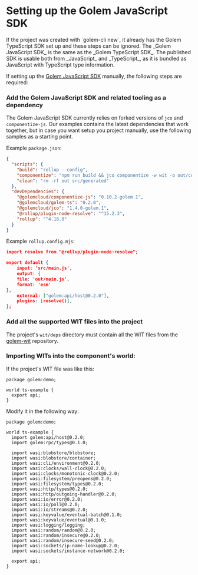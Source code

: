 
# Setting up the Golem JavaScript SDK

<Callout type="warning">
  If the project was created with `golem-cli new`, it already has the Golem TypeScript SDK set up
  and these steps can be ignored.
</Callout>

<Callout type="info">
  The _Golem JavaScript SDK_ is the same as the _Golem TypeScript SDK_. The published SDK is usable
  both from _JavaScript_ and _TypeScript_, as it is bundled as JavaScript with TypeScript type
  information.
</Callout>

If setting up the [Golem JavaScript SDK](https://github.com/golemcloud/golem-ts) manually, the following steps are required:

<Steps>

### Add the Golem JavaScript SDK and related tooling as a dependency

The Golem JavaScript SDK currently relies on forked versions of `jco` and `componentize-js`. Our examples contains the latest dependencies that work together, but in case you want setup you project manually, use the following samples as a starting point.

Example `package.json`:

```json
{
  "scripts": {
    "build": "rollup --config",
    "componentize": "npm run build && jco componentize -w wit -o out/component_name.wasm out/main.js",
    "clean": "rm -rf out src/generated"
  },
  "devDependencies": {
    "@golemcloud/componentize-js": "0.10.2-golem.1",
    "@golemcloud/golem-ts": "0.2.0",
    "@golemcloud/jco": "1.4.0-golem.1",
    "@rollup/plugin-node-resolve": "^15.2.3",
    "rollup": "^4.18.0"
  }
}
```

Example `rollup.config.mjs`:

```json
import resolve from "@rollup/plugin-node-resolve";

export default {
    input: 'src/main.js',
    output: {
    file: 'out/main.js',
    format: 'esm'
},
    external: ["golem:api/host@0.2.0"],
    plugins: [resolve()],
};
```

### Add all the supported WIT files into the project

The project's `wit/deps` directory must contain all the WIT files from the [golem-wit](https://github.com/golemcloud/golem-wit/tree/main/wit/deps) repository.

### Importing WITs into the component's world:

If the project's WIT file was like this:

```wit
package golem:demo;

world ts-example {
  export api;
}
```

Modify it in the following way:

```wit
package golem:demo;

world ts-example {
  import golem:api/host@0.2.0;
  import golem:rpc/types@0.1.0;

  import wasi:blobstore/blobstore;
  import wasi:blobstore/container;
  import wasi:cli/environment@0.2.0;
  import wasi:clocks/wall-clock@0.2.0;
  import wasi:clocks/monotonic-clock@0.2.0;
  import wasi:filesystem/preopens@0.2.0;
  import wasi:filesystem/types@0.2.0;
  import wasi:http/types@0.2.0;
  import wasi:http/outgoing-handler@0.2.0;
  import wasi:io/error@0.2.0;
  import wasi:io/poll@0.2.0;
  import wasi:io/streams@0.2.0;
  import wasi:keyvalue/eventual-batch@0.1.0;
  import wasi:keyvalue/eventual@0.1.0;
  import wasi:logging/logging;
  import wasi:random/random@0.2.0;
  import wasi:random/insecure@0.2.0;
  import wasi:random/insecure-seed@0.2.0;
  import wasi:sockets/ip-name-lookup@0.2.0;
  import wasi:sockets/instance-network@0.2.0;

  export api;
}
```

</Steps>
